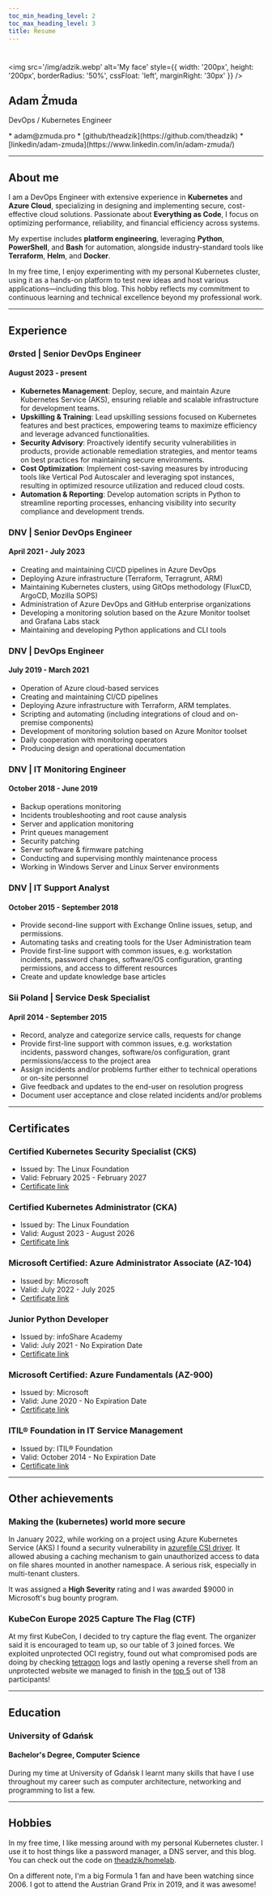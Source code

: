 ```yaml
---
toc_min_heading_level: 2
toc_max_heading_level: 3
title: Resume
---
```


#

<img src='/img/adzik.webp' alt='My face' style={{
width: '200px', height: '200px', borderRadius: '50%', cssFloat: 'left', marginRight: '30px'
}} />

## Adam Żmuda

DevOps / Kubernetes Engineer

<div style={{ padding: '0', marginLeft: '100px' }}>
<p style={{ padding: '0', marginLeft: '120px' }}>
* adam@zmuda.pro
* [github/theadzik](https://github.com/theadzik)
* [linkedin/adam-zmuda](https://www.linkedin.com/in/adam-zmuda/)
</p>
</div>

---

## About me

I am a DevOps Engineer with extensive experience in **Kubernetes** and **Azure Cloud**,
specializing in designing and implementing secure, cost-effective cloud solutions.
Passionate about **Everything as Code**, I focus on optimizing performance, reliability,
and financial efficiency across systems.

My expertise includes **platform engineering**, leveraging **Python**, **PowerShell**,
and **Bash** for automation, alongside industry-standard tools like **Terraform**, **Helm**, and **Docker**.

In my free time, I enjoy experimenting with my personal Kubernetes cluster,
using it as a hands-on platform to test new ideas and host various applications—including this blog.
This hobby reflects my commitment to continuous learning and technical excellence beyond my professional work.

---

## Experience

### Ørsted | Senior DevOps Engineer
#### August 2023 - present

* **Kubernetes Management**: Deploy, secure, and maintain Azure Kubernetes Service (AKS),
  ensuring reliable and scalable infrastructure for development teams.
* **Upskilling & Training**: Lead upskilling sessions focused on Kubernetes features and best practices,
  empowering teams to maximize efficiency and leverage advanced functionalities.
* **Security Advisory**: Proactively identify security vulnerabilities in products,
  provide actionable remediation strategies, and mentor teams on best practices for maintaining secure
  environments.
* **Cost Optimization**: Implement cost-saving measures by introducing tools like
  Vertical Pod Autoscaler and leveraging spot instances, resulting in optimized resource utilization and reduced
  cloud costs.
* **Automation & Reporting**: Develop automation scripts in Python to streamline reporting processes,
  enhancing visibility into security compliance and development trends.

### DNV | Senior DevOps Engineer
#### April 2021 - July 2023

* Creating and maintaining CI/CD pipelines in Azure DevOps
* Deploying Azure infrastructure (Terraform, Terragrunt, ARM)
* Maintaining Kubernetes clusters, using GitOps methodology (FluxCD, ArgoCD, Mozilla SOPS)
* Administration of Azure DevOps and GitHub enterprise organizations
* Developing a monitoring solution based on the Azure Monitor toolset and Grafana Labs stack
* Maintaining and developing Python applications and CLI tools

### DNV | DevOps Engineer
#### July 2019 - March 2021

* Operation of Azure cloud-based services
* Creating and maintaining CI/CD pipelines
* Deploying Azure infrastructure with Terraform, ARM templates.
* Scripting and automating (including integrations of cloud and on-premise components)
* Development of monitoring solution based on Azure Monitor toolset
* Daily cooperation with monitoring operators
* Producing design and operational documentation

### DNV | IT Monitoring Engineer
#### October 2018 - June 2019

* Backup operations monitoring
* Incidents troubleshooting and root cause analysis
* Server and application monitoring
* Print queues management
* Security patching
* Server software & firmware patching
* Conducting and supervising monthly maintenance process
* Working in Windows Server and Linux Server environments

### DNV | IT Support Analyst
#### October 2015 - September 2018

* Provide second-line support with Exchange Online issues, setup, and permissions.
* Automating tasks and creating tools for the User Administration team
* Provide first-line support with common issues, e.g. workstation incidents, password changes, software/OS
  configuration, granting permissions, and access to different resources
* Create and update knowledge base articles

### Sii Poland | Service Desk Specialist
#### April 2014 - September 2015

* Record, analyze and categorize service calls, requests for change
* Provide first-line support with common issues, e.g. workstation incidents, password changes, software/os
  configuration, grant permissions/access to the project area
* Assign incidents and/or problems further either to technical operations or on-site personnel
* Give feedback and updates to the end-user on resolution progress
* Document user acceptance and close related incidents and/or problems

---

## Certificates

### Certified Kubernetes Security Specialist (CKS)

* Issued by: The Linux Foundation
* Valid: February 2025 - February 2027
* [Certificate link](https://www.credly.com/badges/91381d01-15e6-4c3b-89f4-8473ecf082f4/public_url)


### Certified Kubernetes Administrator (CKA)

* Issued by: The Linux Foundation
* Valid: August 2023 - August 2026
* [Certificate link](https://www.credly.com/badges/804a86d3-1122-40e6-a62e-d8c26c9632bd/public_url)


### Microsoft Certified: Azure Administrator Associate (AZ-104)

* Issued by: Microsoft
* Valid: July 2022 - July 2025
* [Certificate link](https://learn.microsoft.com/api/credentials/share/en-gb/adzik/AF04973EF3AFC327?sharingId=F3AE2E099B355938)

### Junior Python Developer

* Issued by: infoShare Academy
* Valid: July 2021 - No Expiration Date
* [Certificate link](./isa_jpd.pdf)

### Microsoft Certified: Azure Fundamentals (AZ-900)

* Issued by: Microsoft
* Valid: June 2020 - No Expiration Date
* [Certificate link](https://learn.microsoft.com/api/credentials/share/en-gb/adzik/480CBA5BA25E763E?sharingId=F3AE2E099B355938)


### ITIL® Foundation in IT Service Management

* Issued by: ITIL® Foundation
* Valid: October 2014 - No Expiration Date
* [Certificate link](https://candidate.peoplecert.org/MobileReports.aspx?id=20E5673CE3D9A782451E54EAE09162FFAF5E545FA3469137C10A269E1036646A8BC5F2CEC503AAEA41605C96EE34F7EF774B5332B0B633E98051BD63D288CA1829F601904CCE3BDB7A3BB5353EEC7F7A63D0C1245536EB7FC032A770B64C28945B6FBA8FE17ED8E9965A8958ACB52161CF97B538B76B3814)

---

## Other achievements

### Making the (kubernetes) world more secure

In January 2022, while working on a project using Azure Kubernetes Service (AKS) I found a security vulnerability
in [azurefile CSI driver](https://github.com/kubernetes-sigs/azurefile-csi-driver/tree/master).
It allowed abusing a caching mechanism to gain unauthorized access to data
on file shares mounted in another namespace. A serious risk, especially in multi-tenant clusters.

It was assigned a **High Severity** rating and I was awarded $9000 in Microsoft's bug bounty program.

### KubeCon Europe 2025 Capture The Flag (CTF)

At my first KubeCon, I decided to try capture the flag event. The organizer said it is encouraged to team up,
so our table of 3 joined forces. We exploited unprotected OCI registry, found out what compromised pods are doing by checking
[tetragon](https://tetragon.io/) logs and lastly opening a reverse shell from an unprotected website
we managed to finish in the [top 5](./kubecon-eu-2025-ctf.png) out of 138 participants!

---

## Education

### University of Gdańsk
#### Bachelor's Degree, Computer Science

During my time at University of Gdańsk I learnt many skills that have I use throughout my career
such as computer architecture, networking and programming to list a few.

---

## Hobbies

In my free time, I like messing around with my personal Kubernetes cluster.
I use it to host things like a password manager, a DNS server, and this blog.
You can check out the code on [theadzik/homelab](https://github.com/theadzik/homelab).

On a different note, I'm a big Formula 1 fan and have been watching since 2006.
I got to attend the Austrian Grand Prix in 2019, and it was awesome!
